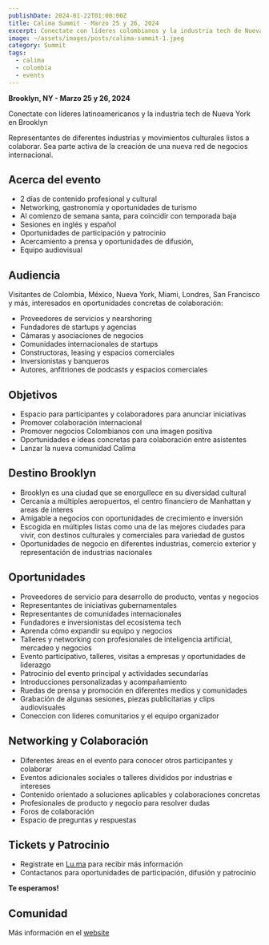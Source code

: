 ```yaml
---
publishDate: 2024-01-22T01:00:00Z
title: Calima Summit - Marzo 25 y 26, 2024
excerpt: Conectate con líderes colombianos y la industria tech de Nueva York en Brooklyn
image: ~/assets/images/posts/calima-summit-1.jpeg
category: Summit
tags:
  - calima
  - colombia
  - events
---
```


**Brooklyn, NY - Marzo 25 y 26, 2024**

Conectate con líderes latinoamericanos y la industria tech de Nueva York en Brooklyn

Representantes de diferentes industrias y movimientos culturales listos a
colaborar. Sea parte activa de la creación de una nueva red de negocios
internacional.

## Acerca del evento

- 2 días de contenido profesional y cultural
- Networking, gastronomía y oportunidades de turismo
- Al comienzo de semana santa, para coincidir con temporada baja
- Sesiones en inglés y español
- Oportunidades de participación y patrocinio
- Acercamiento a prensa y oportunidades de difusión,
- Equipo audiovisual

## Audiencia

Visitantes de Colombia, México, Nueva York, Miami, Londres, San Francisco y
más, interesados en oportunidades concretas de colaboración:
- Proveedores de servicios y nearshoring
- Fundadores de startups y agencias
- Cámaras y asociaciones de negocios
- Comunidades internacionales de startups
- Constructoras, leasing y espacios comerciales
- Inversionistas y banqueros
- Autores, anfitriones de podcasts y espacios comerciales

## Objetivos

- Espacio para participantes y colaboradores para anunciar iniciativas
- Promover colaboración internacional
- Promover negocios Colombianos con una imagen positiva
- Oportunidades e ideas concretas para colaboración entre asistentes
- Lanzar la nueva comunidad Calima

## Destino Brooklyn

- Brooklyn es una ciudad que se enorgullece en su diversidad cultural
- Cercanía a múltiples aeropuertos, el centro financiero de Manhattan y areas de interes
- Amigable a negocios con oportunidades de crecimiento e inversión
- Escogida en múltiples listas como una de las mejores ciudades para vivir, con
destinos culturales y comerciales para variedad de gustos
- Oportunidades de negocio en diferentes industrias, comercio exterior y representación de industrias nacionales

## Oportunidades

- Proveedores de servicio para desarrollo de producto, ventas y negocios
- Representantes de iniciativas gubernamentales
- Representantes de comunidades internacionales
- Fundadores e inversionistas del ecosistema tech
- Aprenda cómo expandir su equipo y negocios
- Talleres y networking con profesionales de inteligencia artificial, mercadeo y negocios
- Evento participativo, talleres, visitas a empresas y oportunidades de liderazgo
- Patrocinio del evento principal y actividades secundarías
- Introducciones personalizadas y acompañamiento
- Ruedas de prensa y promoción en diferentes medios y comunidades
- Grabación de algunas sesiones, piezas publicitarias y clips audiovisuales
- Coneccion con líderes comunitarios y el equipo organizador

## Networking y Colaboración

- Diferentes áreas en el evento para conocer otros participantes y colaborar
- Eventos adicionales sociales o talleres divididos por industrias e intereses
- Contenido orientado a soluciones aplicables y colaboraciones concretas
- Profesionales de producto y negocio para resolver dudas
- Foros de colaboración
- Espacio de preguntas y respuestas

## Tickets y Patrocinio

- Registrate en [Lu.ma](https://lu.ma/calimajc2024) para recibir más información
- Contactanos para oportunidades de participación, difusión y patrocinio

**Te esperamos!**

## Comunidad

Más información en el [website](/summit/2024/brooklyn)
